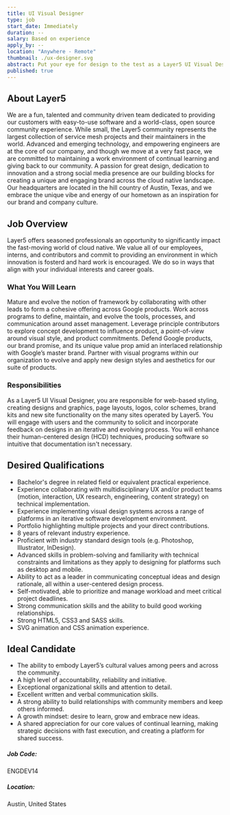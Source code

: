 ```yaml
---
title: UI Visual Designer
type: job
start_date: Immediately
duration: --
salary: Based on experience
apply_by: --
location: "Anywhere - Remote"
thumbnail: ./ux-designer.svg
abstract: Put your eye for design to the test as a Layer5 UI Visual Designer.
published: true
---
```




<CareerWrapper>
    <div className="body-sections">
        <h2 className="body-headers">About Layer5</h2>
        <p>
            We are a fun, talented and community driven team dedicated to providing our customers with easy-to-use software and a world-class,
            open source community experience. While small, the Layer5 community represents the largest collection of service mesh
            projects and their maintainers in the world. Advanced and emerging technology, and empowering engineers are at the core
            of our company, and though we move at a very fast pace, we are committed to maintaining a work environment of continual
            learning and giving back to our community. A passion for great design, dedication to innovation and a strong social media
            presence are our building blocks for creating a unique and engaging brand across the cloud native landscape. Our headquarters
            are located in the hill country of Austin, Texas, and we embrace the unique vibe and energy of our hometown as an inspiration
            for our brand and company culture.
        </p>
    </div>
    <div className="body-sections">
        <h2 className="body-headers">Job Overview</h2>
        <p>
            Layer5 offers seasoned professionals an opportunity to significantly impact the fast-moving world of cloud native. We value all
            of our employees, interns, and contributors and commit to providing an environment in which innovation is fosterd and hard work
            is encouraged. We do so in ways that align with your individual interests and career goals.
        </p>
        <h3>What You Will Learn</h3>
        <p>
            Mature and evolve the notion of framework by collaborating with other leads to form a cohesive offering across Google products.
            Work across programs to define, maintain, and evolve the tools, processes, and communication around asset management.
            Leverage principle contributors to explore concept development to influence product, a point-of-view around visual style, and product commitments.
            Defend Google products, our brand promise, and its unique value prop amid an interlaced relationship with Google’s master brand.
            Partner with visual programs within our organization to evolve and apply new design styles and aesthetics for our suite of products.
        </p>
        <h3>Responsibilities</h3>
        <p>
            As a Layer5 UI Visual Designer, you are responsible for web-based styling, creating designs and graphics, page layouts, logos,
            color schemes, brand kits and new site functionality on the many sites operated by Layer5.
            You will engage with users and the community to solicit and incorporate feedback on designs in an iterative and evolving process.
            You will enhance their human-centered design (HCD) techniques, producing software so intuitive that documentation isn't necessary.
        </p>
    </div>
    <div className="qualification-section body-sections">
        <Col $xs={12} $lg={6} className="qualification-col">
            <h2 className="body-headers">Desired Qualifications</h2>
            <ul>
                <li>Bachelor's degree in related field or equivalent practical experience.</li>
                <li>Experience collaborating with multidisciplinary UX and/or product teams (motion, interaction, UX research, engineering, content strategy) on technical implementation.</li>
                <li>Experience implementing visual design systems across a range of platforms in an iterative software development environment.</li>
                <li>Portfolio highlighting multiple projects and your direct contributions.</li>
                <li>8 years of relevant industry experience.</li>
                <li>Proficient with industry standard design tools (e.g. Photoshop, Illustrator, InDesign).</li>
                <li>Advanced skills in problem-solving and familiarity with technical constraints and limitations as they apply to designing for platforms such as desktop and mobile.</li>
                <li>Ability to act as a leader in communicating conceptual ideas and design rationale, all within a user-centered design process.</li>
                <li>Self-motivated, able to prioritize and manage workload and meet critical project deadlines.</li>
                <li>Strong communication skills and the ability to build good working relationships.</li>
                <li>Strong HTML5, CSS3 and SASS skills.</li>
                <li>SVG animation and CSS animation experience.</li>
            </ul>
        </Col>
        <Col $xs={12} $lg={6} className="qualification-col">
            <h2 className="body-headers">Ideal Candidate</h2>
            <ul>
                <li>The ability to embody Layer5’s cultural values among peers and across the community.</li>
                <li>A high level of accountability, reliability and initiative.</li>
                <li>Exceptional organizational skills and attention to detail.</li>
                <li>Excellent written and verbal communication skills.</li>
                <li>A strong ability to build relationships with community members and keep others informed.</li>
                <li>A growth mindset: desire to learn, grow and embrace new ideas.</li>
                <li>A shared appreciation for our core values of continual learning, making strategic decisions with fast execution, and creating a platform for shared success.</li>
            </ul>
        </Col>
    </div>
    <div className="job-details-footer">
        <span>
            <h5>Job Code:</h5>
            <p>ENGDEV14</p>
        </span>
        <span>
            <h5>Location:</h5>
            <p>Austin, United States</p>
        </span>
    </div>
    <PositionApply />
</CareerWrapper>